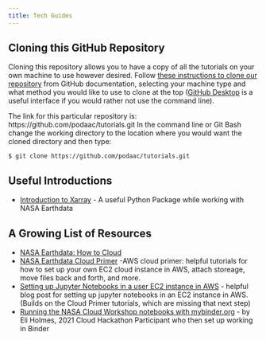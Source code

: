 ```yaml
---
title: Tech Guides
---
```


## Cloning this GitHub Repository

Cloning this repository allows you to have a copy of all the tutorials on your own machine to use however desired. Follow [these instructions to clone our repository](https://docs.github.com/en/repositories/creating-and-managing-repositories/cloning-a-repository) from GitHub documentation, selecting your machine type and what method you would like to use to clone at the top ([GitHub Desktop](https://desktop.github.com/) is a useful interface if you would rather not use the command line). 

The link for this particular repository is: https://github.com/podaac/tutorials.git
In the command line or Git Bash change the working directory to the location where you would want the cloned directory and then type:
```
$ git clone https://github.com/podaac/tutorials.git
```

## Useful Introductions

- [Introduction to Xarray](external/Introduction_to_xarray.ipynb) - A useful Python Package while working with NASA Earthdata


## A Growing List of Resources 
- [NASA Earthdata: How to Cloud](https://earthdata.nasa.gov/learn/user-resources/webinars-and-tutorials/how-to-cloud-for-earth-scientists)
- [NASA Earthdata Cloud Primer](https://earthdata.nasa.gov/learn/user-resources/webinars-and-tutorials/cloud-primer) -AWS cloud primer: helpful tutorials for how to set up your own EC2 cloud instance in AWS, attach storeage, move files back and forth, and more.
- [Setting up Jupyter Notebooks in a user EC2 instance in AWS](https://medium.com/@alexjsanchez/python-3-notebooks-on-aws-ec2-in-15-mostly-easy-steps-2ec5e662c6c6) - helpful blog post for setting up jupyter notebooks in an EC2 instance in AWS. (Builds on the Cloud Primer tutorials, which are missing that next step)
- [Running the NASA Cloud Workshop notebooks with mybinder.org](https://github.com/eeholmes/jupyterhub) - by Eli Holmes, 2021 Cloud Hackathon Participant who then set up working in Binder